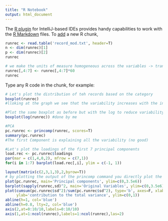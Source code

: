 ```yaml
---
title: "R Notebook"
output: html_document
---
```


The [R plugin](https://www.jetbrains.com/help/pycharm/r-plugin-support.html) for IntelliJ-based IDEs provides
handy capabilities to work with the [R Markdown](https://www.jetbrains.com/help/pycharm/r-markdown.html) files.
To [add](https://www.jetbrains.com/help/pycharm/r-markdown.html#add-code-chunk) a new R chunk,
```r
runrec <- read.table('record_mod.txt', header=T)
n <- dim(runrec)[1]
p <- dim(runrec)[2]
runrec
```
```r
# we make the units of measure homogeneous across the variables -> transform all measures in seconds
runrec[,4:7] <- runrec[,4:7]*60
runrec
```

Type any R code in the chunk, for example:
```r
# Let's plot the distribution of teh records based on the category
boxplot(runrec)
#lloking at the graph we see that the variability increases with the increase in distance of the competition. In particular is extrimely well visible how variability of Marathon is much higher compared to all the others
```
```r
#Plot the same boxplot as before but with the log to reduce variability of categories and see the new distributions
boxplot(log(runrec)) #done by me
```
```r
#PCA
pc.runrec <- princomp(runrec, scores=T)
summary(pc.runrec)
#The first Component is explaining all the variability (no good)
```
```r
#Let's plot the loadings of the first 7 principal components
load.rec <- pc.runrec$loadings
par(mar = c(1,4,0,2), mfrow = c(7,1))
for(i in 1:7) barplot(load.rec[,i], ylim = c(-1, 1))
```
```r
layout(matrix(c(2,3,1,3),2,byrow=T))
# by plotting the output of the princomp command you directly plot the variance explained
plot(pc.runrec, main='Principal components', ylim=c(0,3.5e6))
barplot(sapply(runrec,sd)^2, main='Original Variables', ylim=c(0,3.5e6), ylab='Variances')
plot(cumsum(pc.runrec$sd^2)/sum(pc.runrec$sd^2), type='b', axes=F, xlab='number of components',
     ylab='contribution to the total variance', ylim=c(0,1))
abline(h=1, col='blue')
abline(h=0.8, lty=2, col='blue')
axis(2,at=0:10/10,labels=0:10/10)
axis(1,at=1:ncol(runrec),labels=1:ncol(runrec),las=2)
```
